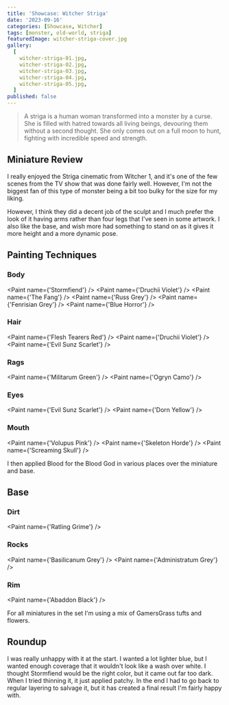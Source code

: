 ```yaml
---
title: 'Showcase: Witcher Striga'
date: '2023-09-16'
categories: [Showcase, Witcher]
tags: [monster, old-world, striga]
featuredImage: witcher-striga-cover.jpg
gallery:
  [
    witcher-striga-01.jpg,
    witcher-striga-02.jpg,
    witcher-striga-03.jpg,
    witcher-striga-04.jpg,
    witcher-striga-05.jpg,
  ]
published: false
---
```



> A striga is a human woman transformed into a monster by a curse. She is filled with hatred towards all living beings,
> devouring them without a second thought. She only comes out on a full moon to hunt, fighting with incredible speed
> and strength.

## Miniature Review

I really enjoyed the Striga cinematic from Witcher 1, and it's one of the few scenes from the TV show that was done
fairly well. However, I'm not the biggest fan of this type of monster being a bit too bulky for the size for my liking.

However, I think they did a decent job of the sculpt and I much prefer the look of it having arms rather than four legs
that I've seen in some artwork. I also like the base, and wish more had something to stand on as it gives it more height
and a more dynamic pose.

## Painting Techniques

### Body

<Paint name={'Stormfiend'} />
<Paint name={'Druchii Violet'} />
<Paint name={'The Fang'} />
<Paint name={'Russ Grey'} />
<Paint name={'Fenrisian Grey'} />
<Paint name={'Blue Horror'} />

### Hair

<Paint name={'Flesh Tearers Red'} />
<Paint name={'Druchii Violet'} />
<Paint name={'Evil Sunz Scarlet'} />

### Rags

<Paint name={'Militarum Green'} />
<Paint name={'Ogryn Camo'} />

### Eyes

<Paint name={'Evil Sunz Scarlet'} />
<Paint name={'Dorn Yellow'} />

### Mouth

<Paint name={'Volupus Pink'} />
<Paint name={'Skeleton Horde'} />
<Paint name={'Screaming Skull'} />

I then applied Blood for the Blood God in various places over the miniature and base.

## Base

### Dirt

<Paint name={'Ratling Grime'} />

### Rocks

<Paint name={'Basilicanum Grey'} />
<Paint name={'Administratum Grey'} />

### Rim

<Paint name={'Abaddon Black'} />

For all miniatures in the set I'm using a mix of GamersGrass tufts and flowers.

## Roundup

I was really unhappy with it at the start. I wanted a lot lighter blue, but I wanted enough coverage that it wouldn't
look like a wash over white. I thought Stormfiend would be the right color, but it came out far too dark. When I tried
thinning it, it just applied patchy. In the end I had to go back to regular layering to salvage it, but it has created
a final result I'm fairly happy with.
